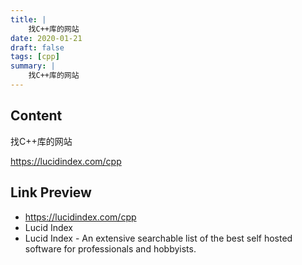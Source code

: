 ```yaml
---
title: |
    找C++库的网站
date: 2020-01-21
draft: false
tags: [cpp]
summary: |
    找C++库的网站
---
```


## Content

找C++库的网站

https://lucidindex.com/cpp

## Link Preview

- https://lucidindex.com/cpp
- Lucid Index
- Lucid Index - An extensive searchable list of the best self hosted software for professionals and hobbyists.
